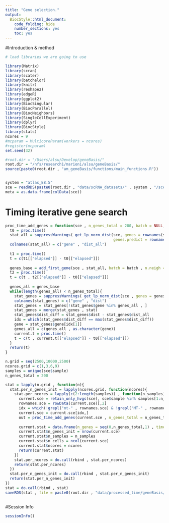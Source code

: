 ```yaml
---
title: "Gene selection."
output:
  BiocStyle::html_document:
    code_folding: hide
    number_sections: yes
    toc: yes  
---
```


#Introduction & method


```r
# load libraries we are going to use

library(Matrix)
library(scran)
library(scater)
library(batchelor)
library(knitr)
library(reshape2)
library(edgeR)
library(ggplot2)
library(BiocSingular)
library(BiocParallel)
library(BiocNeighbors)
library(SingleCellExperiment)
library(dplyr)
library(BiocStyle)
library(stats)
ncores = 9
#mcparam = MulticoreParam(workers = ncores)
#register(mcparam)
set.seed(32)

#root.dir = "/Users/alsu/Develop/geneBasis/"
root.dir = "/nfs/research1/marioni/alsu/geneBasis/"
source(paste0(root.dir , "am_geneBasis/functions/main_functions.R"))


system = "atlas_E8.5"
sce = readRDS(paste0(root.dir , "data/scRNA_datasets/" , system , "/sce_" , system , ".Rds"))
meta = as.data.frame(colData(sce))


```


# Timing iterative gene search

```r



proc_time_add_genes = function(sce , n_genes_total = 200, batch = NULL, n.neigh = 5, p = 3, ncores){
  t0 = proc.time()
  stat_all = suppressWarnings( get_lp_norm_dist(sce, genes = rownames(sce), batch = batch , n.neigh = n.neigh , nPC = 50 , 
                                                genes.predict = rownames(sce) , p = p, ncores = ncores) )
  colnames(stat_all) = c("gene" , "dist_all")
  
  t1 = proc.time()
  t = c(t1[["elapsed"]] - t0[["elapsed"]])
  
  genes_base = add_first_gene(sce , stat_all, batch = batch , n.neigh = n.neigh, p = p, K = 1, ncores = 1)
  t2 = proc.time()
  t = c(t , t2[["elapsed"]] - t0[["elapsed"]])
  
  genes_all = genes_base
  while(length(genes_all) < n_genes_total){
    stat_genes = suppressWarnings( get_lp_norm_dist(sce , genes = genes_all , batch = batch, n.neigh = n.neigh , nPC = NULL, genes.predict = rownames(sce) , p = p, ncores=ncores) )
    colnames(stat_genes) = c("gene" , "dist")   
    stat_genes = stat_genes[!stat_genes$gene %in% genes_all , ] 
    stat_genes = merge(stat_genes , stat)
    stat_genes$dist_diff = stat_genes$dist - stat_genes$dist_all 
    idx = which(stat_genes$dist_diff == max(stat_genes$dist_diff))
    gene = stat_genes$gene[idx[1]]
    genes_all = c(genes_all , as.character(gene))
    current.t = proc.time()
    t = c(t , current.t[["elapsed"]] - t0[["elapsed"]])
  }
  return(t)
}

n.grid = seq(2500,10000,2500)
ncores.grid = c(1,3,6,9)
samples = unique(sce$sample)
n_genes_total = 200

stat = lapply(n.grid , function(n){
  stat.per_n_genes_init = lapply(ncores.grid, function(ncores){
    stat.per_ncores = lapply(c(2:length(samples)) , function(n_samples){
      current.sce = retain_only_hvgs(sce[, sce$sample %in% samples[1:n_samples]], n = n, var.thresh = 0)
      rownames.sce = rowData(current.sce)[,2]
      idx = which(!grepl("mt-" , rownames.sce) & !grepl("MT-" , rownames.sce) & !grepl("Mt-" , rownames.sce))
      current.sce = current.sce[idx,]
      out = proc_time_add_genes(current.sce , n_genes_total = n_genes_total, batch = "sample" , ncores = ncores)
      
      current.stat = data.frame(n_genes = seq(0,n_genes_total,1) , time = out)  
      current.stat$n_genes_init = nrow(current.sce)
      current.stat$n_samples = n_samples
      current.stat$n_cells = ncol(current.sce)
      current.stat$ncores = ncores
      return(current.stat)
    })
    stat.per_ncores = do.call(rbind , stat.per_ncores)
    return(stat.per_ncores)
  })
  stat.per_n_genes_init = do.call(rbind , stat.per_n_genes_init)
  return(stat.per_n_genes_init)
})
stat = do.call(rbind , stat)
saveRDS(stat , file = paste0(root.dir , "data/processed_time/geneBasis/" , system , "/stat_batched.Rds"))



```

#Session Info

```r
sessionInfo()
```
